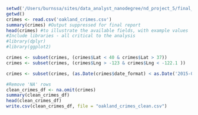 
```r
setwd('/Users/burnssa/sites/data_analyst_nanodegree/nd_project_5/final_project')
getwd()
crimes <- read.csv('oakland_crimes.csv')
summary(crimes) #Output suppressed for final report
head(crimes) #to illustrate the available fields, with example values
#Include libraries - all critical to the analysis
#library(dplyr)
#library(ggplot2)

```

```r
crimes <- subset(crimes, (crimes$Lat < 40 & crimes$Lat > 37))
crimes <- subset(crimes, (crimes$Lng > -123 & crimes$Lng < -122.1 ))

```

```r
crimes <- subset(crimes, (as.Date(crimes$date_format) < as.Date('2015-08-01')))

```


```r
#Remove 'NA' rows
clean_crimes_df <- na.omit(crimes)
summary(clean_crimes_df)
head(clean_crimes_df)
write.csv(clean_crimes_df, file = "oakland_crimes_clean.csv")

```





